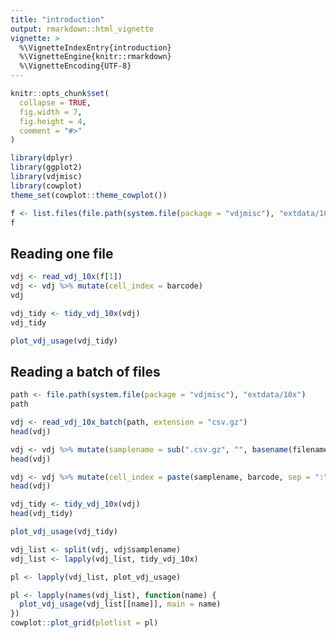 ```yaml
---
title: "introduction"
output: rmarkdown::html_vignette
vignette: >
  %\VignetteIndexEntry{introduction}
  %\VignetteEngine{knitr::rmarkdown}
  %\VignetteEncoding{UTF-8}
---
```


```r
knitr::opts_chunk$set(
  collapse = TRUE,
  fig.width = 7,
  fig.height = 4,
  comment = "#>"
)
```

```r
library(dplyr)
library(ggplot2)
library(vdjmisc)
library(cowplot)
theme_set(cowplot::theme_cowplot())
```


```r
f <- list.files(file.path(system.file(package = "vdjmisc"), "extdata/10x"), full.names = TRUE)
f
```

## Reading one file

```r
vdj <- read_vdj_10x(f[1])
vdj <- vdj %>% mutate(cell_index = barcode)
vdj
```


```r
vdj_tidy <- tidy_vdj_10x(vdj)
vdj_tidy
```


```r
plot_vdj_usage(vdj_tidy)
```

## Reading a batch of files

```r
path <- file.path(system.file(package = "vdjmisc"), "extdata/10x")
path
```


```r
vdj <- read_vdj_10x_batch(path, extension = "csv.gz")
head(vdj)
```

```r
vdj <- vdj %>% mutate(samplename = sub(".csv.gz", "", basename(filename)))
head(vdj)
```

```r
vdj <- vdj %>% mutate(cell_index = paste(samplename, barcode, sep = ":"))
head(vdj)
```

```r
vdj_tidy <- tidy_vdj_10x(vdj)
head(vdj_tidy)
```

```r
plot_vdj_usage(vdj_tidy)
```


```r
vdj_list <- split(vdj, vdj$samplename)
vdj_list <- lapply(vdj_list, tidy_vdj_10x)
```

```r
pl <- lapply(vdj_list, plot_vdj_usage)

pl <- lapply(names(vdj_list), function(name) {
  plot_vdj_usage(vdj_list[[name]], main = name)
})
cowplot::plot_grid(plotlist = pl)
```

